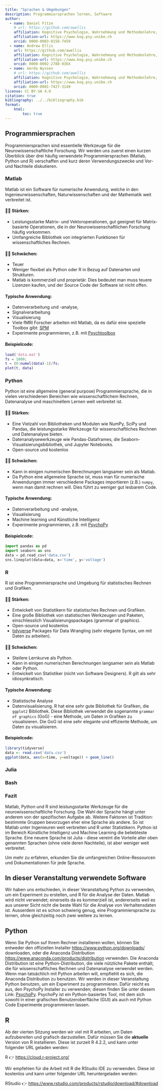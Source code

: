 ```yaml
---
title: "Sprachen & Umgebungen"
description: Programmiersprachen lernen, Software
author:
  - name: Daniel Fitze
    # url: https://github.com/awellis
    affiliation: Kognitive Psychologie, Wahrnehmung und Methodenlehre, Universität Bern 
    affiliation-url: https://www.kog.psy.unibe.ch
    orcid: 0000-0003-0158-7459  
  - name: Andrew Ellis
    url: https://github.com/awellis
    affiliation: Kognitive Psychologie, Wahrnehmung und Methodenlehre, Universität Bern 
    affiliation-url: https://www.kog.psy.unibe.ch
    orcid: 0000-0002-2788-936X
  - name: Gerda Wyssen
    # url: https://github.com/awellis
    affiliation: Kognitive Psychologie, Wahrnehmung und Methodenlehre, Universität Bern 
    affiliation-url: https://www.kog.psy.unibe.ch
    orcid: 0000-0001-7427-3149
license: CC BY-SA 4.0
citation: true
bibliography: ../../bibliography.bib
format:
    html:
        toc: true
---
```

## Programmiersprachen

Programmiersprachen sind essentielle Werkzeuge für die Neurowissenschaftliche Forschung. Wir werden uns zuerst einen kurzen Überblick über drei häufig verwendete Programmiersprachen (Matlab, Python und R) verschaffen und kurz deren Verwendungszwecke und Vor- und Nachteile diskutieren.



### Matlab
Matlab ist ein Software für numerische Anwendung, welche in den Ingenieurwissenschaften, Naturwissenschaften und der Mathematik weit verbreitet ist.

#### 👍🏼 Stärken:
- Leistungsstarke Matrix- und Vektoroperationen, gut geeignet für Matrix-basierte Operationen, die in der Neurowissenschaftlichen Forschung häufig vorkommen.
- Umfangreiche Bibliothek von integrierten Funktionen für wissenschaftliches Rechnen.

#### 👎🏼 Schwächen:
- Teuer
- Weniger flexibel als Python oder R in Bezug auf Datenarten und Strukturen.
- Matlab is kommerziell und proprietär. Dies bedeutet man muss teuere Lizenzen kaufen, und der Source Code der Software ist nicht offen.

#### Typische Anwendung:
 - Datenverarbeitung und -analyse, 
 - Signalverarbeitung
 - Visualisierung 
 - Viele fMRI Forscher arbeiten mit Matlab, da es dafür eine spezielle  Toolbox gibt: [SPM](https://www.fil.ion.ucl.ac.uk/spm/software/spm12/)
 - Experimente programmieren, z.B. mit [Psychtoolbox](http://psychtoolbox.org/)



#### Beispielcode:

```matlab
load('data.mat')
fs = 1000;
t = (0:numel(data)-1)/fs;
plot(t, data)
```



### Python
Python ist eine allgemeine (general purpose) Programmiersprache, die in vielen verschiedenen Bereichen wie wissenschaftlichem Rechnen, Datenanalyse und maschinellem Lernen weit verbreitet ist.

#### 👍🏼 Stärken:
- Eine Vielzahl von Bibliotheken und Modulen wie NumPy, SciPy und Pandas, die leistungsstarke Werkzeuge für wissenschaftliches Rechnen und Datenanalyse bieten.
- Datenanalysewerkzeuge wie Pandas-Dataframes, die Seaborn-Visualisierungsbibliothek, und Jupyter Notebooks.
- Open-source und kostenlos

#### 👎🏼 Schwächen:
- Kann in einigen numerischen Berechnungen langsamer sein als Matlab.
- Da Python eine allgemeine Sprache ist, muss man für numerische Anwendungen immer verschiedene Packages importieren (z.B.) `numpy`, wenn man damit rechnen will. Dies führt zu weniger gut lesbarem Code.

#### Typische Anwendung:
- Datenverarbeitung und -analyse, 
- Visualisierung
- Machine learning und Künstliche Intelligenz
- Experimente programmieren, z.B. mit [PsychoPy](https://www.psychopy.org/)

#### Beispielcode:

```python
import pandas as pd
import seaborn as sns
data = pd.read_csv('data.csv')
sns.lineplot(data=data, x='time', y='voltage')
```


### R
R ist eine Programmiersprache und Umgebung für statistisches Rechnen und Grafiken.

#### 👍🏼 Stärken:
- Entwickelt von Statistikern für statistisches Rechnen und Grafiken.
- Eine große Bibliothek von statistischen Werkzeugen und Paketen, einschliesslich Visualisierungspackages (grammar of graphics).
- Open-source und kostenlos
- [tidyverse](https://www.tidyverse.org/) Packages für Data Wrangling (sehr elegante Syntax, um mit Daten zu arbeiten).

#### 👎🏼 Schwächen:
- Steilere Lernkurve als Python.
- Kann in einigen numerischen Berechnungen langsamer sein als Matlab oder Python.
- Entwickelt von Statistiker (nicht von Software Designers). R gilt als sehr idiosynkratisch.

#### Typische Anwendung:
- Statistische Analyse
- Datenvisualisierung. R hat eine sehr gute Bibliothek für Grafiken, die `ggplot2` Bibliothek. Diese Bibliothek verwendet die sogenannte `grammar of graphics` (GoG) - eine Methode, um Daten in Grafiken zu visualisieren. Die GoG ist eine sehr elegante und effiziente Methode, um Daten zu visualisieren.


#### Beispielcode:

```r
library(tidyverse)
data <- read.csv('data.csv')
ggplot(data, aes(x=time, y=voltage)) + geom_line()
```

### Julia

### Bash


### Fazit
Matlab, Python und R sind leistungsstarke Werkzeuge für die neurowissenschaftliche Forschung. Die Wahl der Sprache hängt unter anderem von der spezifischen Aufgabe ab. Weitere Faktoren ist Tradition: bestimmte Gruppen bevorzugen eher eine Sprache als andere. So ist Matlab unter Ingenieuren weit verbreiten und R unter Statistikern. Python ist im Bereich Künstliche Intelligenz und Machine Learning die beliebteste Sprache. Eine neuere Sprache ist Julia - diese vereint die Vorteile aller oben genannten Sprachen (ohne viele deren Nachteile), ist aber weniger weit verbreitet.

Um mehr zu erfahren, erkunden Sie die umfangreichen Online-Ressourcen und Dokumentationen für jede Sprache.



## In dieser Veranstaltung verwendete Software

Wir haben uns entschieden, in dieser Veranstaltung Python zu verwenden, um ein Experiment zu erstellen, und R für die Analyse der Daten. Matlab wird nicht verwendet; einerseits da es kommerziell ist, andererseits weil es aus unserer Sicht nicht die beste Wahl für die Analyse von Verhaltensdaten ist. Ausserdem ist es schon schwierig genug, eine Programmiersprache zu lernen, ohne gleichzeitig noch zwei weitere  zu lernen.



## Python

Wenn Sie Python suf Ihrem Rechner installieren wollen, können Sie entweder den offiziellen Installer [https://www.python.org/downloads/](https://www.python.org/downloads/) downloaden, oder die Anaconda Distribution [https://www.anaconda.com/products/distribution](https://www.anaconda.com/products/distribution) verwenden. Die Anaconda Distribution ist eine Python-Distribution, die viele nützliche Pakete enthält, die für wissenschaftliches Rechnen und Datenanalyse verwendet werden. Wenn man tatsächlich mit Python arbeiten will, empfiehlt es sich, die Anaconda Distribution zu benutzen. Wir werden in dieser Veranstaltung Python benutzen, um ein Experiment zu programmieren. Dafür reicht es aus, den PsychoPy Installer zu verwenden; diesen finden Sie unter diesem Link: [PsychoPy](https://www.psychopy.org/). PsychoPy ist ein Python-basiertes Tool, mit dem sich sowohl in einer grafischen Benutzeroberfläche (GUI) als auch mit Python Code Experimente programmieren lassen.

## R

Ab der vierten Sitzung werden wir viel mit R arbeiten, um Daten aufzubereiten und grafisch darzustellen. Dafür müssen Sie die __aktuelle__ Version von R installieren. Diese ist zurzeit R 4.2.2, und kann unter folgender URL geladen werden: 

R 👉 [https://cloud.r-project.org/](https://cloud.r-project.org/)

Wir empfehlen für die Arbeit mit R die RStudio IDE zu verwenden. Diese ist kostenlos und kann unter folgender URL heruntergeladen werden:

RStudio 👉 [https://www.rstudio.com/products/rstudio/download/#download](https://www.rstudio.com/products/rstudio/download/#download)




